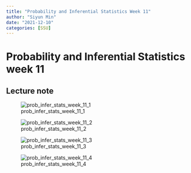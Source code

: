 ```yaml
---
title: "Probability and Inferential Statistics Week 11"
author: "Siyun Min"
date: "2021-12-10"
categories: [SSU]
---
```

# Probability and Inferential Statistics week 11

## Lecture note

![prob_infer_stats_week_11_1](./prob_infer_stats_week_11_1.jpg)

![prob_infer_stats_week_11_2](./prob_infer_stats_week_11_2.jpg)

![prob_infer_stats_week_11_3](./prob_infer_stats_week_11_3.jpg)

![prob_infer_stats_week_11_4](./prob_infer_stats_week_11_4.jpg)

